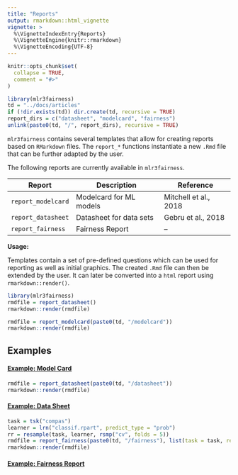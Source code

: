 ```yaml
---
title: "Reports"
output: rmarkdown::html_vignette
vignette: >
  %\VignetteIndexEntry{Reports}
  %\VignetteEngine{knitr::rmarkdown}
  %\VignetteEncoding{UTF-8}
---
```


```r
knitr::opts_chunk$set(
  collapse = TRUE,
  comment = "#>"
)
```

```r
library(mlr3fairness)
td = "../docs/articles"
if (!dir.exists(td)) dir.create(td, recursive = TRUE)
report_dirs = c("datasheet", "modelcard", "fairness")
unlink(paste0(td, "/", report_dirs), recursive = TRUE)
```

`mlr3fairness` contains several templates that allow for creating reports based on `RMarkdown` files.
The `report_*` functions instantiate a new `.Rmd` file that can be further adapted by the user.

The following reports are currently available in `mlr3fairness`.

| Report             | Description             | Reference             |
| ------------------ | ----------------------- | --------------------- |
| `report_modelcard` | Modelcard for ML models | Mitchell et al., 2018 |
| `report_datasheet` | Datasheet for data sets | Gebru et al., 2018    |
| `report_fairness`  | Fairness Report         | –                     |

**Usage:**

Templates contain a set of pre-defined questions which can be used for reporting as well as
initial graphics. The created `.Rmd` file can then be extended by the
user. It can later be converted into a `html` report using `rmarkdown::render()`.


```r
library(mlr3fairness)
rmdfile = report_datasheet()
rmarkdown::render(rmdfile)
```


```r
rmdfile = report_modelcard(paste0(td, "/modelcard"))
rmarkdown::render(rmdfile)
```

## Examples

#### [Example: Model Card](https://mlr3fairness.mlr-org.com/articles/modelcard/modelcard.html)


```r
rmdfile = report_datasheet(paste0(td, "/datasheet"))
rmarkdown::render(rmdfile)
```

#### [Example: Data Sheet](https://mlr3fairness.mlr-org.com/articles/datasheet/datasheet.html)


```r
task = tsk("compas")
learner = lrn("classif.rpart", predict_type = "prob")
rr = resample(task, learner, rsmp("cv", folds = 5))
rmdfile = report_fairness(paste0(td, "/fairness"), list(task = task, resample_result = rr))
rmarkdown::render(rmdfile)
```

#### [Example: Fairness Report](https://mlr3fairness.mlr-org.com/articles/fairness/fairness.html)

